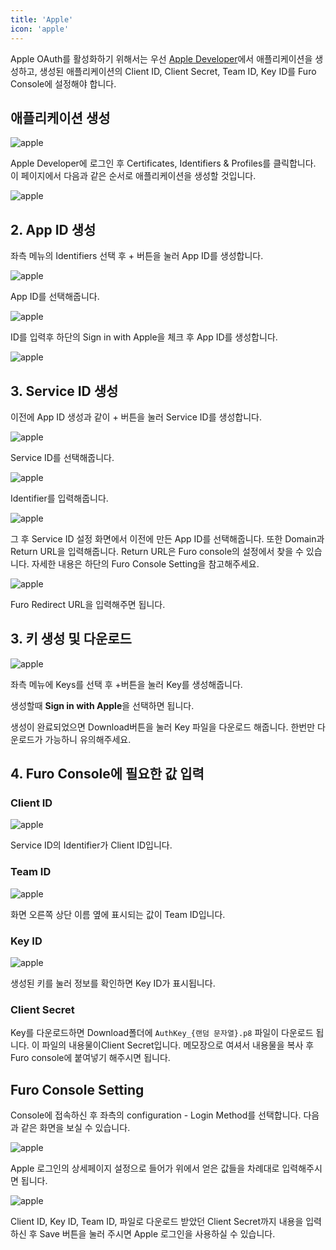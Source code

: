 ```yaml
---
title: 'Apple'
icon: 'apple'
---
```


Apple OAuth를 활성화하기 위해서는 우선 [Apple Developer](https://developer.apple.com/)에서 애플리케이션을 생성하고, 생성된 애플리케이션의 Client ID, Client Secret, Team ID, Key ID를 Furo Console에 설정해야 합니다.

## 애플리케이션 생성

<img src="/images/ap1.png" alt="apple" />

Apple Developer에 로그인 후 Certificates, Identifiers & Profiles를 클릭합니다. 이 페이지에서 다음과 같은 순서로 애플리케이션을 생성할 것입니다.

<img src="/images/ap2.png" alt="apple" />

## 2. App ID 생성

좌측 메뉴의 Identifiers 선택 후 + 버튼을 눌러 App ID를 생성합니다.

<img src="/images/ap3.webp" alt="apple" />

App ID를 선택해줍니다.

<img src="/images/ap4.png" alt="apple" />

ID를 입력후 하단의 Sign in with Apple을 체크 후 App ID를 생성합니다.

<img src="/images/ap5.png" alt="apple" />

## 3. Service ID 생성

이전에 App ID 생성과 같이 + 버튼을 눌러 Service ID를 생성합니다.

<img src="/images/ap6.webp" alt="apple" />

Service ID를 선택해줍니다.

<img src="/images/ap7.png" alt="apple" />

Identifier를 입력해줍니다.

<img src="/images/ap8.webp" alt="apple" />

그 후 Service ID 설정 화면에서 이전에 만든 App ID를 선택해줍니다.
또한 Domain과 Return URL을 입력해줍니다. Return URL은 Furo console의 설정에서 찾을 수 있습니다. 자세한 내용은 하단의 Furo Console Setting을 참고해주세요.

<img src="/images/ap9.jpeg" alt="apple" />

Furo Redirect URL을 입력해주면 됩니다.

## 3. 키 생성 및 다운로드

<img src="/images/ap10.png" alt="apple" />

좌측 메뉴에 Keys를 선택 후 +버튼을 눌러 Key를 생성해줍니다.

생성할때 **Sign in with Apple**을 선택하면 됩니다.

생성이 완료되었으면 Download버튼을 눌러 Key 파일을 다운로드 해줍니다. 한번만 다운로드가 가능하니 유의해주세요.

## 4. Furo Console에 필요한 값 입력

### Client ID

<img src="/images/ap11.png" alt="apple" />

Service ID의 Identifier가 Client ID입니다.

### Team ID

<img src="/images/ap12.png" alt="apple" />

화면 오른쪽 상단 이름 옆에 표시되는 값이 Team ID입니다.

### Key ID

<img src="/images/ap13.png" alt="apple" />

생성된 키를 눌러 정보를 확인하면 Key ID가 표시됩니다.

### Client Secret

Key를 다운로드하면 Download폴더에 `AuthKey_{랜덤 문자열}.p8` 파일이 다운로드 됩니다. 이 파일의 내용물이Client Secret입니다. 메모장으로 여셔서 내용물을 복사 후 Furo console에 붙여넣기 해주시면 됩니다.

## Furo Console Setting

Console에 접속하신 후 좌측의 configuration - Login Method를 선택합니다. 다음과 같은 화면을 보실 수 있습니다.

<img src="/images/ap14.jpeg" alt="apple" />

Apple 로그인의 상세페이지 설정으로 들어가 위에서 얻은 값들을 차례대로 입력해주시면 됩니다.

<img src="/images/ap15.jpeg" alt="apple" />

Client ID, Key ID, Team ID, 파일로 다운로드 받았던 Client Secret까지 내용을 입력하신 후 Save 버튼을 눌러 주시면 Apple 로그인을 사용하실 수 있습니다.
